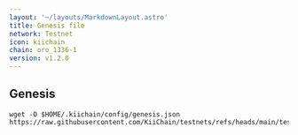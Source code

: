 ```yaml
---
layout: '~/layouts/MarkdownLayout.astro'
title: Genesis file
network: Testnet
icon: kiichain
chain: oro_1336-1
version: v1.2.0
---
```

## Genesis 

```
wget -O $HOME/.kiichain/config/genesis.json https://raw.githubusercontent.com/KiiChain/testnets/refs/heads/main/testnet_oro/genesis.json
```



